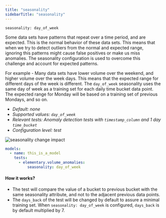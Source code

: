 ```yaml
---
title: "seasonality"
sidebarTitle: "seasonality"
---
```


`seasonality: day_of_week`

Some data sets have patterns that repeat over a time period, and are expected. 
This is the normal behavior of these data sets. 
This means that when we try to detect outliers from the normal and expected range, ignoring this patterns might cause false positives or make us miss anomalies. 
The seasonality configuration is used to overcome this challenge and account for expected patterns. 


For example - Many data sets have lower volume over the weekend, and higher volume over the week days. 
This means that the expected range for different days of the week is different. 
The `day_of_week` seasonality uses the same day of week as a training set for each daily time bucket data point. 
The expected range for Monday will be based on a training set of previous Mondays, and so on.


- _Default: none_
- _Supported values: `day_of_week`_
- _Relevant tests: Anomaly detection tests with `timestamp_column` and 1 day `time_bucket`_
- _Configuration level: test_

<Frame caption="seasonality change impact">
    <img
    src="https://res.cloudinary.com/diuctyblm/image/upload/v1681301380/Anomaly%20detection%20tests/seasonality_bz6gqp.png"
    alt="seasonality change impact"
    />
</Frame>

<RequestExample>

```yaml test
models:
  - name: this_is_a_model
    tests:
      - elementary.volume_anomalies:
          seasonality: day_of_week
```

</RequestExample>


#### How it works?

- The test will compare the value of a bucket to previous bucket with the same seasonality attribute, and not to the adjacent previous data points.
- The `days_back` of the test will be changed by default to assure a minimal training set. When `seasonality: day_of_week` is configured, `days_back` is by default multiplied by 7.